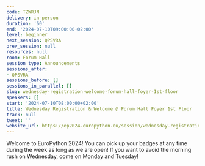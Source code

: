 ```yaml
---
code: TZWRJN
delivery: in-person
duration: '60'
end: '2024-07-10T09:00:00+02:00'
level: beginner
next_session: QPSVRA
prev_session: null
resources: null
room: Forum Hall
session_type: Announcements
sessions_after:
- QPSVRA
sessions_before: []
sessions_in_parallel: []
slug: wednesday-registration-welcome-forum-hall-foyer-1st-floor
speakers: []
start: '2024-07-10T08:00:00+02:00'
title: Wednesday Registration & Welcome @ Forum Hall Foyer 1st Floor
track: null
tweet: ''
website_url: https://ep2024.europython.eu/session/wednesday-registration-welcome-forum-hall-foyer-1st-floor
---
```


Welcome to EuroPython 2024! You can pick up your badges at any time during the week as long as we are open! If you want to avoid the morning rush on Wednesday, come on Monday and Tuesday!
